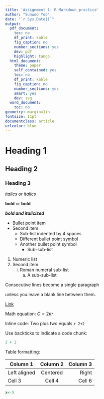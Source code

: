 ```yaml
---
title: 'Assignment 1: R Markdown practice'
author: "Sunwoo Yoo"
date: "`r Sys.Date()`"
output:
  pdf_document:
    toc: no
    df_print: kable
    fig_caption: no
    number_sections: yes
    dev: pdf
    highlight: tango
  html_document:
    theme: paper
    self_contained: yes
    toc: no
    df_print: kable
    fig_caption: no
    number_sections: yes
    smart: yes
    dev: svg
  word_document:
    toc: no
geometry: margin=1in
fontsize: 11pt
documentclass: article
urlcolor: blue
---
```


# Heading 1

## Heading 2

### Heading 3

*italics* or _italics_

**bold** or __bold__

***bold and italicized***

* Bullet point item
* Second item
    * Sub-list indented by 4 spaces
    + Different bullet point symbol
    - Another bullet point symbol
        - Sub-sub-list
        
1. Numeric list
2. Second item
    i. Roman numeral sub-list
        a. A sub-sub-list
        
Consecutive
lines
become a single paragraph


unless you leave a blank line
between them.

[Link](https://www.google.com)

Math equation: $C = 2 \pi r$

Inline code: Two plus two equals `r 2+2`

Use backticks to indicate a code chunk:

```r
2 + 2 
```

Table formatting:

| Column 1     | Column 2 | Column 3 |
|--------------|:--------:|---------:|
| Left aligned | Centered | Right    |
| Cell 3       | Cell 4   | Cell 6   |

```r
x<-5
```

